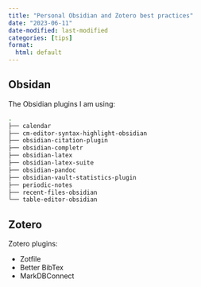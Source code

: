 ```yaml
---
title: "Personal Obsidian and Zotero best practices"
date: "2023-06-11"
date-modified: last-modified
categories: [tips]
format:
  html: default
---
```

## Obsidan
The Obsidian plugins I am using:

```bash
.
├── calendar
├── cm-editor-syntax-highlight-obsidian
├── obsidian-citation-plugin
├── obsidian-completr
├── obsidian-latex
├── obsidian-latex-suite
├── obsidian-pandoc
├── obsidian-vault-statistics-plugin
├── periodic-notes
├── recent-files-obsidian
└── table-editor-obsidian
```

## Zotero

Zotero plugins:

- Zotfile
- Better BibTex
- MarkDBConnect

